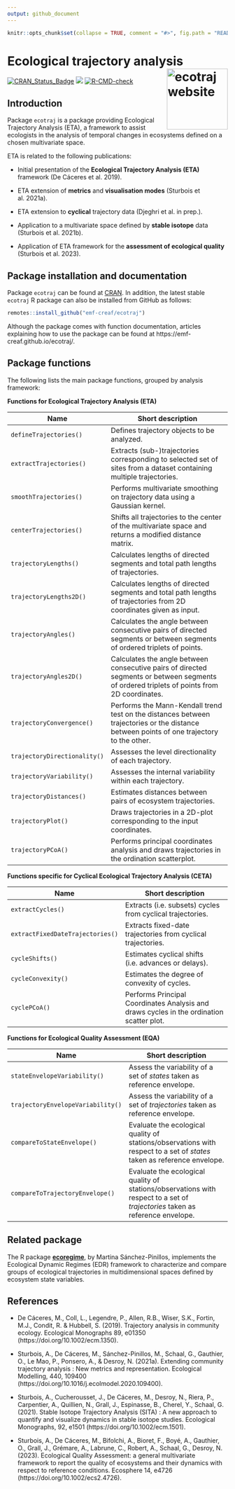 ```yaml
---
output: github_document
---
```


```r
knitr::opts_chunk$set(collapse = TRUE, comment = "#>", fig.path = "README-")
```


# Ecological trajectory analysis <a href="https://emf-creaf.github.io/ecotraj/"><img src="man/figures/logo.png" align="right" height="139" alt="ecotraj website" /></a>

  [![CRAN\_Status\_Badge](http://www.r-pkg.org/badges/version/ecotraj)](https://cran.r-project.org/package=ecotraj)
  [![](https://cranlogs.r-pkg.org/badges/ecotraj)](https://cran.rstudio.com/web/packages/ecotraj/index.html)
[![R-CMD-check](https://github.com/emf-creaf/ecotraj/workflows/R-CMD-check/badge.svg)](https://github.com/emf-creaf/ecotraj/actions)

## Introduction

Package `ecotraj` is a package providing Ecological Trajectory Analysis (ETA), a framework to assist ecologists in the analysis of temporal changes in ecosystems defined on a chosen multivariate space. 

ETA is related to the following publications:

* Initial presentation of the **Ecological Trajectory Analysis (ETA)** framework (De Cáceres et al. 2019).

* ETA extension of **metrics** and **visualisation modes** (Sturbois et al. 2021a). 

* ETA extension to **cyclical** trajectory data (Djeghri et al. in prep.).

* Application to a multivariate space defined by **stable isotope** data (Sturbois et al. 2021b).

* Application of ETA framework for the **assessment of ecological quality** (Sturbois et al. 2023).

## Package installation and documentation

Package `ecotraj` can be found at [CRAN](https://cran.r-project.org/package=ecotraj). In addition, the latest stable `ecotraj` R package can also be installed from GitHub as follows:

```r
remotes::install_github("emf-creaf/ecotraj")
```

Although the package comes with function documentation, articles explaining how to use the package can be found at https://emf-creaf.github.io/ecotraj/.

## Package functions

The following lists the main package functions, grouped by analysis framework:

**Functions for Ecological Trajectory Analysis (ETA)**

| Name | Short description      |
|------|------------------------|
| `defineTrajectories()` | Defines trajectory objects to be analyzed. |
| `extractTrajectories()` | Extracts (sub-)trajectories corresponding to selected set of sites from a dataset containing multiple trajectories.  |
| `smoothTrajectories()` | Performs multivariate smoothing on trajectory data using a Gaussian kernel. |
| `centerTrajectories()` | Shifts all trajectories to the center of the multivariate space and returns a modified distance matrix.  |
| `trajectoryLengths()` | Calculates lengths of directed segments and total path lengths of trajectories.       |
| `trajectoryLengths2D()` | Calculates lengths of directed segments and total path lengths of trajectories from 2D coordinates given as input. |
| `trajectoryAngles()` |  Calculates the angle between consecutive pairs of directed segments or between segments of ordered triplets of points.     |
| `trajectoryAngles2D()` |   Calculates the angle between consecutive pairs of directed segments or between segments of ordered triplets of points from 2D coordinates.     |
| `trajectoryConvergence()` |  Performs the Mann-Kendall trend test on the distances between trajectories or the distance between points of one trajectory to the other. |
| `trajectoryDirectionality()` | Assesses the level directionality of each trajectory. |
| `trajectoryVariability()` |    Assesses the internal variability within each trajectory.    |
| `trajectoryDistances()` |  Estimates distances between pairs of ecosystem trajectories.  |
| `trajectoryPlot()` | Draws trajectories in a 2D-plot corresponding to the input coordinates.       |
| `trajectoryPCoA()` | Performs principal coordinates analysis and draws trajectories in the ordination scatterplot.            |


**Functions specific for Cyclical Ecological Trajectory Analysis (CETA)**


| Name | Short description      |
|------|------------------------|
| `extractCycles()` | Extracts (i.e. subsets) cycles from cyclical trajectories.        |
| `extractFixedDateTrajectories()` | Extracts fixed-date trajectories from cyclical trajectories.  |
| `cycleShifts()` |  Estimates cyclical shifts (i.e. advances or delays). |
| `cycleConvexity()` |  Estimates the degree of convexity of cycles.     |
| `cyclePCoA()` | Performs Principal Coordinates Analysis and draws cycles in the ordination scatter plot.    |

**Functions for Ecological Quality Assessment (EQA)**

| Name | Short description      |
|------|------------------------|
| `stateEnvelopeVariability()` |  Assess the variability of a set of *states* taken as reference envelope.            |
| `trajectoryEnvelopeVariability()` |   Assess the variability of a set of *trajectories* taken as reference envelope. |
| `compareToStateEnvelope()` |  Evaluate the ecological quality of stations/observations with respect to a set of *states* taken as reference envelope.    |
| `compareToTrajectoryEnvelope()` | Evaluate the ecological quality of stations/observations with respect to a set of *trajectories* taken as reference envelope.      |


## Related package

The R package [**ecoregime**](https://mspinillos.github.io/ecoregime/), by Martina Sánchez-Pinillos, implements the Ecological Dynamic Regimes (EDR) framework to characterize and compare groups of ecological trajectories in multidimensional spaces defined by ecosystem state variables.

## References

+ De Cáceres, M., Coll, L., Legendre, P., Allen, R.B., Wiser, S.K., Fortin, M.J., Condit, R. & Hubbell, S. (2019). Trajectory analysis in community ecology. Ecological Monographs 89, e01350 (https://doi.org/10.1002/ecm.1350).

+ Sturbois, A., De Cáceres, M., Sánchez-Pinillos, M., Schaal, G., Gauthier, O., Le Mao, P., Ponsero, A., & Desroy, N. (2021a). Extending community trajectory analysis : New metrics and representation. Ecological Modelling, 440, 109400 (https://doi.org/10.1016/j.ecolmodel.2020.109400).

+ Sturbois, A., Cucherousset, J., De Cáceres, M., Desroy, N., Riera, P., Carpentier, A., Quillien, N., Grall,
J., Espinasse, B., Cherel, Y., Schaal, G. (2021). Stable Isotope Trajectory Analysis (SITA) : A new approach to quantify and visualize dynamics in stable isotope studies. Ecological Monographs, 92, e1501  (https://doi.org/10.1002/ecm.1501). 

+ Sturbois, A., De Cáceres, M., Bifolchi, A., Bioret, F., Boyé, A., Gauthier, O., Grall, J., Grémare, A., Labrune, C., Robert, A., Schaal, G., Desroy, N. (2023). Ecological Quality Assessment: a general multivariate framework to report the quality of ecosystems and their dynamics with respect to reference conditions. Ecosphere 14, e4726 (https://doi.org/10.1002/ecs2.4726).
